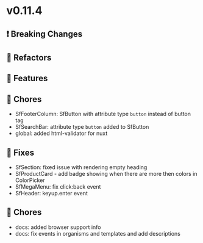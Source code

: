 
<Meta title="Releases/v0.11.x - Latest Minor/v0.11.4 - Latest/Change log" />

# v0.11.4

## ❗ Breaking Changes

## 🔨 Refactors

## 🚀 Features

## 🧹 Chores
- SfFooterColumn: SfButton with attribute type `button` instead of button tag
- SfSearchBar: attribute type `button` added to SfButton
- global: added html-validator for nuxt

## 🐛 Fixes
- SfSection: fixed issue with rendering empty heading
- SfProductCard - add badge showing when there are more then colors in ColorPicker
- SfMegaMenu: fix click:back event 
- SfHeader: keyup.enter event

## 🧹 Chores
- docs: added browser support info
- docs: fix events in organisms and templates and add descriptions 
